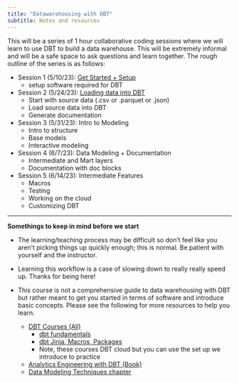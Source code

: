 ```yaml
---
title: "Datawarehousing with DBT"
subtitle: Notes and resources 
---
```


This will be a series of 1 hour collaborative coding sessions where we will learn to use DBT to build a data warehouse. This will be extremely informal and will be a safe space to ask questions and learn together. The rough outline of the series is as follows:

-   Session 1 (5/10/23): [Get Started + Setup](https://drexel-uhc.github.io/analytics-corner/pages/manuals/dbt/get-started-install.html)
    -   setup software required for DBT
-   Session 2 (5/24/23): [Loading data into DBT](https://drexel-uhc.github.io/analytics-corner/pages/manuals/dbt/load-data.html)
    -   Start with source data (.csv or .parquet or .json)
    -   Load source data into DBT
    -   Generate documentation
-   Session 3 (5/31/23): Intro to Modeling
    -   Intro to structure
    -   Base models
    -   Interactive modeling
-   Session 4 (6/7/23): Data Modeling + Documentation
    -   Intermediate and Mart layers
    -   Documentation with doc blocks
-   Session 5 (6/14/23): Intermediate Features
    -   Macros
    -   Testing
    -   Working on the cloud
    -   Customizing DBT

------------------------------------------------------------------------

::: callout-note
**Somethings to keep in mind before we start**

-   The learning/teaching process may be difficult so don't feel like you aren't picking things up quickly enough; this is normal. Be patient with yourself and the instructor.

-   Learning this workflow is a case of slowing down to really really speed up. Thanks for being here!

-   This course is not a comprehensive guide to data warehousing with DBT but rather meant to get you started in terms of software and introduce basic concepts. Please see the following for more resources to help you learn.

    -   [DBT Courses (All)](https://courses.getdbt.com/collections)
        -   [dbt fundamentals](https://courses.getdbt.com/courses/fundamentals)
        -   [dbt Jinja, Macros, Packages](https://courses.getdbt.com/courses/jinja-macros-packages)
        -   Note, these courses DBT cloud but you can use the set up we introduce to practice
    -   [Analytics Engineering with DBT (Book)](https://www.getdbt.com/analytics-engineering/start-here)
    -   [Data Modeling Techniques chapter](https://www.getdbt.com/analytics-engineering/modular-data-modeling-technique/)
:::

